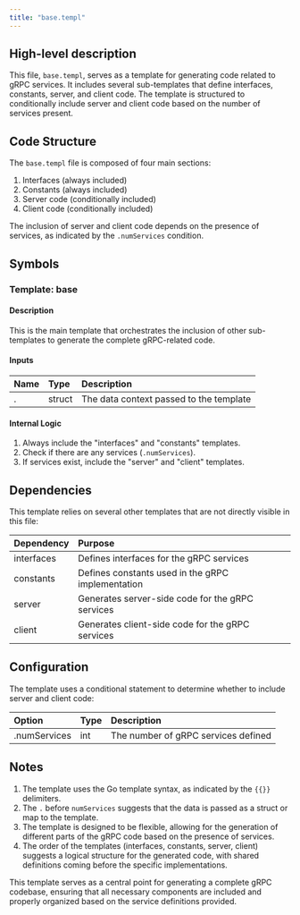 ```yaml
---
title: "base.templ"
---
```


## High-level description

This file, `base.templ`, serves as a template for generating code related to gRPC services. It includes several sub-templates that define interfaces, constants, server, and client code. The template is structured to conditionally include server and client code based on the number of services present.

## Code Structure

The `base.templ` file is composed of four main sections:

1. Interfaces (always included)
2. Constants (always included)
3. Server code (conditionally included)
4. Client code (conditionally included)

The inclusion of server and client code depends on the presence of services, as indicated by the `.numServices` condition.

## Symbols

### Template: base

#### Description

This is the main template that orchestrates the inclusion of other sub-templates to generate the complete gRPC-related code.

#### Inputs

| Name | Type | Description |
|:-----|:-----|:------------|
| . | struct | The data context passed to the template |

#### Internal Logic

1. Always include the "interfaces" and "constants" templates.
2. Check if there are any services (`.numServices`).
3. If services exist, include the "server" and "client" templates.

## Dependencies

This template relies on several other templates that are not directly visible in this file:

| Dependency | Purpose |
|:-----------|:--------|
| interfaces | Defines interfaces for the gRPC services |
| constants | Defines constants used in the gRPC implementation |
| server | Generates server-side code for the gRPC services |
| client | Generates client-side code for the gRPC services |

## Configuration

The template uses a conditional statement to determine whether to include server and client code:

| Option | Type | Description |
|:-------|:-----|:------------|
| .numServices | int | The number of gRPC services defined |

## Notes

1. The template uses the Go template syntax, as indicated by the `{{}}` delimiters.
2. The `.` before `numServices` suggests that the data is passed as a struct or map to the template.
3. The template is designed to be flexible, allowing for the generation of different parts of the gRPC code based on the presence of services.
4. The order of the templates (interfaces, constants, server, client) suggests a logical structure for the generated code, with shared definitions coming before the specific implementations.

This template serves as a central point for generating a complete gRPC codebase, ensuring that all necessary components are included and properly organized based on the service definitions provided.